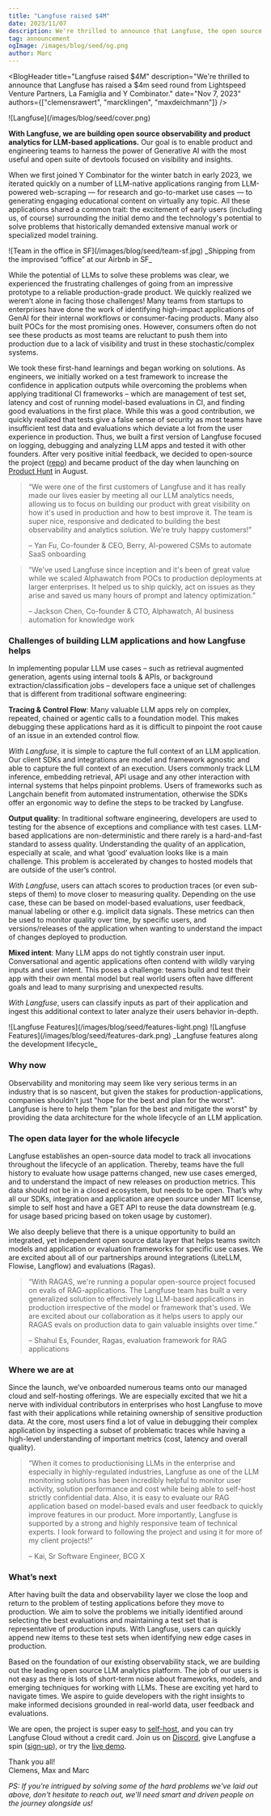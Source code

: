 ```yaml
---
title: "Langfuse raised $4M"
date: 2023/11/07
description: We're thrilled to announce that Langfuse, the open source observability and analytics solution for LLM applications, has raised a $4m seed round from Lightspeed Venture Partners, La Famiglia and Y Combinator.
tag: announcement
ogImage: /images/blog/seed/og.png
author: Marc
---
```



<BlogHeader
  title="Langfuse raised $4M"
  description="We're thrilled to announce that Langfuse has raised a $4m seed round from Lightspeed Venture Partners, La Famiglia and Y Combinator."
  date="Nov 7, 2023"
  authors={["clemensrawert", "marcklingen", "maxdeichmann"]}
/>

<Frame fullWidth className="mb-12">
  ![Langfuse](/images/blog/seed/cover.png)
</Frame>

**With Langfuse, we are building open source observability and product analytics for LLM-based applications.** Our goal is to enable product and engineering teams to harness the power of Generative AI with the most useful and open suite of devtools focused on visibility and insights.

When we first joined Y Combinator for the winter batch in early 2023, we iterated quickly on a number of LLM-native applications ranging from LLM-powered web-scraping — for research and go-to-market use cases — to generating engaging educational content on virtually any topic. All these applications shared a common trait: the excitement of early users (including us, of course) surrounding the initial demo and the technology's potential to solve problems that historically demanded extensive manual work or specialized model training.

<Frame>![Team in the office in SF](/images/blog/seed/team-sf.jpg)</Frame>
<span>_Shipping from the improvised “office” at our Airbnb in SF_</span>

While the potential of LLMs to solve these problems was clear, we experienced the frustrating challenges of going from an impressive prototype to a reliable production-grade product. We quickly realized we weren’t alone in facing those challenges! Many teams from startups to enterprises have done the work of identifying high-impact applications of GenAI for their internal workflows or consumer-facing products. Many also built POCs for the most promising ones. However, consumers often do not see these products as most teams are reluctant to push them into production due to a lack of visibility and trust in these stochastic/complex systems.

We took these first-hand learnings and began working on solutions. As engineers, we initially worked on a test framework to increase the confidence in application outputs while overcoming the problems when applying traditional CI frameworks – which are management of test set, latency and cost of running model-based evaluations in CI, and finding good evaluations in the first place. While this was a good contribution, we quickly realized that tests give a false sense of security as most teams have insufficient test data and evaluations which deviate a lot from the user experience in production. Thus, we built a first version of Langfuse focused on logging, debugging and analyzing LLM apps and tested it with other founders. After very positive initial feedback, we decided to open-source the project ([repo](https://github.com/langfuse/langfuse/)) and became product of the day when launching on [Product Hunt](/ph) in August.

> “We were one of the first customers of Langfuse and it has really made our lives easier by meeting all our LLM analytics needs, allowing us to focus on building our product with great visibility on how it's used in production and how to best improve it. The team is super nice, responsive and dedicated to building the best observability and analytics solution. We're truly happy customers!”
>
> – Yan Fu, Co-founder & CEO, Berry, AI-powered CSMs to automate SaaS onboarding

> “We've used Langfuse since inception and it's been of great value while we scaled Alphawatch from POCs to production deployments at larger enterprises. It helped us to ship quickly, act on issues as they arise and saved us many hours of prompt and latency optimization.”
>
> – Jackson Chen, Co-founder & CTO, Alphawatch, AI business automation for knowledge work

<div className="rounded-lg px-5 py-5 my-10 bg-primary/5 ring-1 ring-primary/20">

<h3 className="nx-font-semibold nx-tracking-tight nx-text-slate-900 dark:nx-text-slate-100 nx-text-2xl">
  Challenges of building LLM applications and how Langfuse helps
</h3>

In implementing popular LLM use cases – such as retrieval augmented generation, agents using internal tools & APIs, or background extraction/classification jobs – developers face a unique set of challenges that is different from traditional software engineering:

**Tracing & Control Flow**: Many valuable LLM apps rely on complex, repeated, chained or agentic calls to a foundation model. This makes debugging these applications hard as it is difficult to pinpoint the root cause of an issue in an extended control flow.

_With Langfuse_, it is simple to capture the full context of an LLM application. Our client SDKs and integrations are model and framework agnostic and able to capture the full context of an execution. Users commonly track LLM inference, embedding retrieval, API usage and any other interaction with internal systems that helps pinpoint problems. Users of frameworks such as Langchain benefit from automated instrumentation, otherwise the SDKs offer an ergonomic way to define the steps to be tracked by Langfuse.

**Output quality**: In traditional software engineering, developers are used to testing for the absence of exceptions and compliance with test cases. LLM-based applications are non-deterministic and there rarely is a hard-and-fast standard to assess quality. Understanding the quality of an application, especially at scale, and what ‘good’ evaluation looks like is a main challenge. This problem is accelerated by changes to hosted models that are outside of the user’s control.

_With Langfuse_, users can attach scores to production traces (or even sub-steps of them) to move closer to measuring quality. Depending on the use case, these can be based on model-based evaluations, user feedback, manual labeling or other e.g. implicit data signals. These metrics can then be used to monitor quality over time, by specific users, and versions/releases of the application when wanting to understand the impact of changes deployed to production.

**Mixed intent**: Many LLM apps do not tightly constrain user input. Conversational and agentic applications often contend with wildly varying inputs and user intent.
This poses a challenge: teams build and test their app with their own mental model but real world users often have different goals and lead to many surprising and unexpected results.

_With Langfuse_, users can classify inputs as part of their application and ingest this additional context to later analyze their users behavior in-depth.

<Frame
  transparent
  fullWidth
  className="mt-10 rounded-lg ring-primary/20 ring-1 dark:hidden"
>
  ![Langfuse Features](/images/blog/seed/features-light.png)
</Frame>
<Frame
  transparent
  fullWidth
  className="mt-10 rounded-lg ring-primary/20 ring-1 hidden dark:block"
>
  ![Langfuse Features](/images/blog/seed/features-dark.png)
</Frame>
<span>_Langfuse features along the development lifecycle_</span>

</div>

### Why now

Observability and monitoring may seem like very serious terms in an industry that is so nascent, but given the stakes for production-applications, companies shouldn't just "hope for the best and plan for the worst". Langfuse is here to help them "plan for the best and mitigate the worst" by providing the data architecture for the whole lifecycle of an LLM application.

### The open data layer for the whole lifecycle

Langfuse establishes an open-source data model to track all invocations throughout the lifecycle of an application. Thereby, teams have the full history to evaluate how usage patterns changed, new use cases emerged, and to understand the impact of new releases on production metrics. This data should not be in a closed ecosystem, but needs to be open. That’s why all our SDKs, integration and application are open source under MIT license, simple to self host and have a GET API to reuse the data downstream (e.g. for usage based pricing based on token usage by customer).

We also deeply believe that there is a unique opportunity to build an integrated, yet independent open source data layer that helps teams switch models and application or evaluation frameworks for specific use cases. We are excited about all of our partnerships around integrations (LiteLLM, Flowise, Langflow) and evaluations (Ragas).

> “With RAGAS, we're running a popular open-source project focused on evals of RAG-applications. The Langfuse team has built a very generalized solution to effectively log LLM-based applications in production irrespective of the model or framework that's used. We are excited about our collaboration as it helps users to apply our RAGAS evals on production data to gain valuable insights over time.”
>
> – Shahul Es, Founder, Ragas, evaluation framework for RAG applications

### Where we are at

Since the launch, we’ve onboarded numerous teams onto our managed cloud and self-hosting offerings. We are especially excited that we hit a nerve with individual contributors in enterprises who host Langfuse to move fast with their applications while retaining ownership of sensitive production data. At the core, most users find a lot of value in debugging their complex application by inspecting a subset of problematic traces while having a high-level understanding of important metrics (cost, latency and overall quality).

> “When it comes to productionising LLMs in the enterprise and especially in highly-regulated industries, Langfuse as one of the LLM monitoring solutions has been incredibly helpful to monitor user activity, solution performance and cost while being able to self-host strictly confidential data. Also, it is easy to evaluate our RAG application based on model-based evals and user feedback to quickly improve features in our product. More importantly, Langfuse is supported by a strong and highly responsive team of technical experts. I look forward to following the project and using it for more of my client projects!”
>
> – Kai, Sr Software Engineer, BCG X

### What’s next

After having built the data and observability layer we close the loop and return to the problem of testing applications before they move to production. We aim to solve the problems we initially identified around selecting the best evaluations and maintaining a test set that is representative of production inputs. With Langfuse, users can quickly append new items to these test sets when identifying new edge cases in production.

Based on the foundation of our existing observability stack, we are building out the leading open source LLM analytics platform. The job of our users is not easy as there is lots of short-term noise about frameworks, models, and emerging techniques for working with LLMs. These are exciting yet hard to navigate times. We aspire to guide developers with the right insights to make informed decisions grounded in real-world data, user feedback and evaluations.

We are open, the project is super easy to [self-host](/docs/deployment/self-host), and you can try Langfuse Cloud without a credit card. Join us on [Discord](/discord), give Langfuse a spin ([sign-up](https://cloud.langfuse.com)), or try the [live demo](/demo).

Thank you all!<br/>Clemens, Max and Marc

_PS: If you're intrigued by solving some of the hard problems we've laid out above, don't hesitate to reach out, we'll need smart and driven people on the journey alongside us!_
